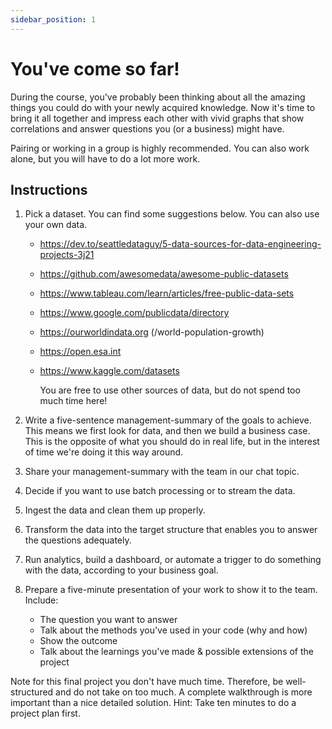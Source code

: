 ```yaml
---
sidebar_position: 1
---
```


# You've come so far!

During the course, you've probably been thinking about all the amazing things you could do with your newly acquired
knowledge. Now it's time to bring it all together and impress each other with vivid graphs that show correlations and
answer questions you (or a business) might have.

Pairing or working in a group is highly recommended. You can also work alone, but you will have to do a lot more work.

## Instructions

1. Pick a dataset. You can find some suggestions below. You can also use your own data.
    - https://dev.to/seattledataguy/5-data-sources-for-data-engineering-projects-3j21
    - https://github.com/awesomedata/awesome-public-datasets
    - https://www.tableau.com/learn/articles/free-public-data-sets
    - https://www.google.com/publicdata/directory
    - https://ourworldindata.org (/world-population-growth)
    - https://open.esa.int
    - https://www.kaggle.com/datasets
   
      You are free to use other sources of data, but do not spend too much time here!

2. Write a five-sentence management-summary of the goals to achieve.
   This means we first look for data, and then we build a business case.
   This is the opposite of what you should do in real life, but in the interest of time we're doing it 
   this way around.
3. Share your management-summary with the team in our chat topic.
4. Decide if you want to use batch processing or to stream the data. 
5. Ingest the data and clean them up properly.
6. Transform the data into the target structure that enables you to answer the questions adequately.
7. Run analytics, build a dashboard, or automate a trigger to do something with the data, according to your business goal.
8. Prepare a five-minute presentation of your work to show it to the team.
   Include:
     - The question you want to answer
     - Talk about the methods you've used in your code (why and how)
     - Show the outcome
     - Talk about the learnings you've made & possible extensions of the project

Note for this final project you don't have much time. Therefore, be well-structured
and do not take on too much. A complete walkthrough is more important than a nice detailed solution. Hint: Take
ten minutes to do a project plan first.
